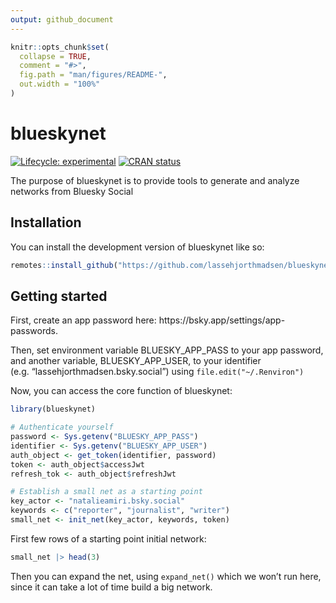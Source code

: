 ```yaml
---
output: github_document
---
```


<!-- README.md is generated from README.Rmd. Please edit that file -->

```r
knitr::opts_chunk$set(
  collapse = TRUE,
  comment = "#>",
  fig.path = "man/figures/README-",
  out.width = "100%"
)
```

# blueskynet

<!-- badges: start -->
[![Lifecycle: experimental](https://img.shields.io/badge/lifecycle-experimental-orange.svg)](https://lifecycle.r-lib.org/articles/stages.html#experimental)
[![CRAN status](https://www.r-pkg.org/badges/version/blueskynet)](https://CRAN.R-project.org/package=blueskynet)
<!-- badges: end -->

The purpose of blueskynet is to provide tools to generate and analyze networks from Bluesky Social

## Installation

You can install the development version of blueskynet like so:

``` r
remotes::install_github("https://github.com/lassehjorthmadsen/blueskynet.git")
```

## Getting started

First, create an app password here: https://bsky.app/settings/app-passwords.

Then, set environment variable BLUESKY_APP_PASS to your app password, and another variable, BLUESKY_APP_USER, to your identifier (e.g. "lassehjorthmadsen.bsky.social") using `file.edit("~/.Renviron")`

Now, you can access the core function of blueskynet:

```r
library(blueskynet)

# Authenticate yourself
password <- Sys.getenv("BLUESKY_APP_PASS")
identifier <- Sys.getenv("BLUESKY_APP_USER")
auth_object <- get_token(identifier, password)
token <- auth_object$accessJwt
refresh_tok <- auth_object$refreshJwt

# Establish a small net as a starting point
key_actor <- "natalieamiri.bsky.social"
keywords <- c("reporter", "journalist", "writer")
small_net <- init_net(key_actor, keywords, token)
```

First few rows of a starting point initial network:

```r
small_net |> head(3)
```

Then you can expand the net, using `expand_net()` which we won't run here, since it can take a lot of time build a big network.

